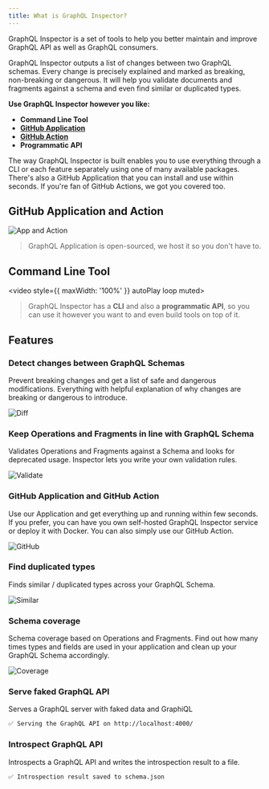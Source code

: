 ```yaml
---
title: What is GraphQL Inspector?
---
```


GraphQL Inspector is a set of tools to help you better maintain and improve GraphQL API as well as GraphQL consumers.

GraphQL Inspector outputs a list of changes between two GraphQL schemas. Every change is precisely explained and marked as breaking, non-breaking or dangerous. It will help you validate documents and fragments against a schema and even find similar or duplicated types.

**Use GraphQL Inspector however you like:**

- **Command Line Tool**
- [**GitHub Application**](./products/github)
- [**GitHub Action**](./products/action)
- **Programmatic API**

The way GraphQL Inspector is built enables you to use everything through a CLI or each feature separately using one of many available packages. There's also a GitHub Application that you can install and use within seconds. If you're fan of GitHub Actions, we got you covered too.

## GitHub Application and Action

![App and Action](/assets/img/github/app-action.jpg)

> GraphQL Application is open-sourced, we host it so you don't have to.

## Command Line Tool

<video style={{ maxWidth: '100%' }} autoPlay loop muted>
  <source src="/assets/img/cli/demo.webm" type="video/webm" />
  <source src="/assets/img/cli/demo.mp4" type="video/mp4" />
</video>

> GraphQL Inspector has a **CLI** and also a **programmatic API**, so you can use it however you want to and even build tools on top of it.

## Features

### Detect changes between GraphQL Schemas

Prevent breaking changes and get a list of safe and dangerous modifications. Everything with helpful explanation of why changes are breaking or dangerous to introduce.

![Diff](/assets/img/cli/diff.jpg)

### Keep Operations and Fragments in line with GraphQL Schema

Validates Operations and Fragments against a Schema and looks for deprecated usage. Inspector lets you write your own validation rules.

![Validate](/assets/img/cli/validate.jpg)

### GitHub Application and GitHub Action

Use our Application and get everything up and running within few seconds. If you prefer, you can have you own self-hosted GraphQL Inspector service or deploy it with Docker. You can also simply use our GitHub Action.

![GitHub](/assets/img/cli/github.jpg)

### Find duplicated types

Finds similar / duplicated types across your GraphQL Schema.

![Similar](/assets/img/cli/similar.jpg)

### Schema coverage

Schema coverage based on Operations and Fragments. Find out how many times types and fields are used in your application and clean up your GraphQL Schema accordingly.

![Coverage](/assets/img/cli/coverage.jpg)

### Serve faked GraphQL API

Serves a GraphQL server with faked data and GraphiQL

```sh
✅ Serving the GraphQL API on http://localhost:4000/
```

### Introspect GraphQL API

Introspects a GraphQL API and writes the introspection result to a file.

```sh
✅ Introspection result saved to schema.json
```
